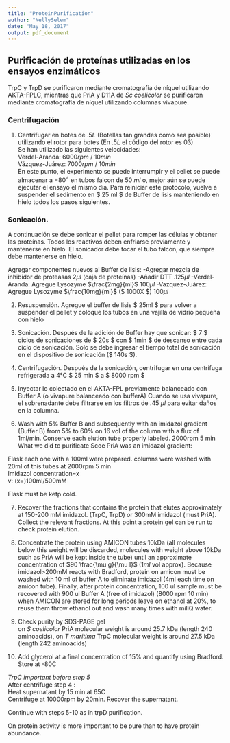 ```yaml
---
title: "ProteinPurification"
author: "NellySelem"
date: "May 18, 2017"
output: pdf_document
---
```


## Purificación de proteínas utilizadas en los ensayos enzimáticos  

TrpC y TrpD se purificaron mediante cromatografía de níquel utilizando AKTA-FPLC, mientras que PriA y D11A de _Sc coelicolor_ se purificaron mediante cromatografía de níquel utilizando columnas vivapure.  

### Centrifugación  
1. Centrifugar en botes de $.5L$  (Botellas tan grandes como sea posible)    
utilizando el rotor para botes (En $.5L$ el código del rotor es 03)  
Se han utilizado las siguientes velocidades:  
Verdel-Aranda: $6000 rpm$ / $10 min$  
Vázquez-Juárez: $7000rpm$ / $10 min$  
En este punto, el experimento se puede interrumpir y el pellet se puede almacenar a $-80^{\circ}$ en tubos falcon de 50 $ml$ o, mejor aún se puede ejecutar el ensayo el mismo día. Para reiniciar este protocolo, vuelve a suspender el sedimento en $ 25 ml $ de Buffer de lisis manteniendo en hielo todos los pasos siguientes.  

### Sonicación.  
A continuación se debe sonicar el pellet para romper las células y obtener las proteínas. Todos los reactivos deben enfriarse previamente y mantenerse en hielo. El sonicador debe tocar el tubo falcon, que siempre debe mantenerse en hielo.  


Agregar componentes nuevos al Buffer de lisis:
-Agregar mezcla de inhibidor de proteasas $2\mu l$ (caja de proteínas)
-Añadir DTT $.125\mu l$
-Verdel-Aranda: Agregue Lysozyme $\frac{2mg}{ml}$ $100\mu l$
-Vazquez-Juárez: Agregue Lysozyme $\frac{10mg}{ml}$ ($ 1000X $) $100\mu l$

2. Resuspensión. Agregue el buffer de lisis $ 25ml $ para volver a suspender el pellet y coloque los tubos en una vajilla de vidrio pequeña con hielo

3. Sonicación. Después de la adición de Buffer hay que sonicar:
$ 7 $ ciclos de sonicaciones de $ 20s $ con $ 1min $ de descanso entre cada ciclo de sonicación.
Solo se debe ingresar el tiempo total de sonicación en el dispositivo de sonicación ($ 140s $).

4. Centrifugación. Después de la sonicación, centrifugar en una centrífuga refrigerada a 4°C $ 25 min $ a $ 8000 rpm $

5. Inyectar lo colectado en el AKTA-FPL previamente balanceado con Buffer A (o vivapure balanceado con bufferA)
Cuando se usa vivapure, el sobrenadante debe filtrarse en los filtros de .45 $\mu l$ para evitar daños en la columna.

6. Wash with 5% Buffer B and subsequently with an imidazol gradient (Buffer B) from 5% to 60% on 16 vol of the column with a flux of 1ml/min. Conserve each elution tube properly labeled.  2000rpm 5 min  
What we did to purificate Scoe PriA  was an imidazol gradient:  
  
Flask each one with a 100ml were prepared. columns were washed with 20ml of this tubes at 2000rpm 5 min  
Imidazol concentration=x  
v: (x=)100ml/500mM    

\label{my-label enzyme}
\begin{tabular}{ l l c c l}
\hline \\ [-1.5ex]
Flask & BufferB (mM)   & BufferB (ml)  & Buffer A ml & Buffer B  \\  [1ex]
\hline \\ [-1.5ex]
1 & 50& 10&  90& 10 \\  [1ex]
2 & 100& 20& 80& 20 \\  [1ex]
3 & 150& 30& 70 & 30 \\  [1ex]
4 & 300& 60& 40 & 60 \\  [1ex]
5 & 500& 100& 0& 100 \\  [1ex]
\hline
\end{tabular}

Flask must be ketp cold.  

7. Recover the fractions that contains the protein that elutes approximately at 150-200 mM imidazol. (TrpC, TrpD) or 300mM imidazol (must PriA). Collect the relevant fractions. At this point a protein gel can be run to check protein elution.

8. Concentrate the protein using AMICON tubes 10kDa (all molecules below this weight will be discarded, molecules with weight above 10kDa such as PriA will be kept inside the tube) until an approximate concentration of $90 \frac{\mu g}{\mu l}$ ($1ml$ vol approx). Because imidazol>200mM reacts with Bradford, protein on amicon must be washed with 10 ml of buffer A to eliminate imidazol (4ml each time on amicon tube). Finally, after protein concentration, 100 ul sample must be recovered with 900 ul Buffer A (free of imidazol) 
(8000 rpm 10 min)
when AMICON are stored for long periods leave on ethanol at 20%, to reuse them throw ethanol out and wash many times with miliQ water.


9. Check purity by SDS-PAGE gel    
on _S coelicolor_ PriA molecular weight is around 25.7 kDa (length 240 aminoacids), 
on _T maritima_ TrpC molecular weight is around 27.5 kDa (length 242 aminoacids)

10. Add glycerol at a final concentration of 15% and quantify using Bradford. Store at -80C


_TrpC important before step 5_  
After centrifuge step 4 :    
Heat supernatant by 15 min at 65C  
Centrifuge at 10000rpm by 20min. Recover the supernatant.  

Continue with steps 5-10 as in trpD purification.  

On protein activity is more important to be pure than to have protein abundance.  
